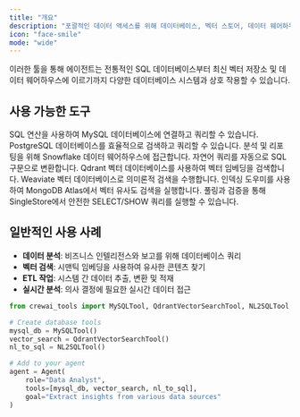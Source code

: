 ```yaml
---
title: "개요"
description: "포괄적인 데이터 액세스를 위해 데이터베이스, 벡터 스토어, 데이터 웨어하우스에 연결하세요"
icon: "face-smile"
mode: "wide"
---
```


이러한 툴을 통해 에이전트는 전통적인 SQL 데이터베이스부터 최신 벡터 저장소 및 데이터 웨어하우스에 이르기까지 다양한 데이터베이스 시스템과 상호 작용할 수 있습니다.

## **사용 가능한 도구**

<CardGroup cols={2}>
  <Card title="MySQL 도구" icon="database" href="/ko/tools/database-data/mysqltool">
    SQL 연산을 사용하여 MySQL 데이터베이스에 연결하고 쿼리할 수 있습니다.
  </Card>

  <Card title="PostgreSQL 검색" icon="elephant" href="/ko/tools/database-data/pgsearchtool">
    PostgreSQL 데이터베이스를 효율적으로 검색하고 쿼리할 수 있습니다.
  </Card>

  <Card title="Snowflake 검색" icon="snowflake" href="/ko/tools/database-data/snowflakesearchtool">
    분석 및 리포팅을 위해 Snowflake 데이터 웨어하우스에 접근합니다.
  </Card>

  <Card title="NL2SQL 도구" icon="language" href="/ko/tools/database-data/nl2sqltool">
    자연어 쿼리를 자동으로 SQL 구문으로 변환합니다.
  </Card>

  <Card title="Qdrant 벡터 검색" icon="vector-square" href="/ko/tools/database-data/qdrantvectorsearchtool">
    Qdrant 벡터 데이터베이스를 사용하여 벡터 임베딩을 검색합니다.
  </Card>

  <Card title="Weaviate 벡터 검색" icon="network-wired" href="/ko/tools/database-data/weaviatevectorsearchtool">
    Weaviate 벡터 데이터베이스로 의미론적 검색을 수행합니다.
  </Card>

  <Card title="MongoDB 벡터 검색" icon="leaf" href="/ko/tools/database-data/mongodbvectorsearchtool">
    인덱싱 도우미를 사용하여 MongoDB Atlas에서 벡터 유사도 검색을 실행합니다.
  </Card>

  <Card title="SingleStore 검색" icon="database" href="/ko/tools/database-data/singlestoresearchtool">
    풀링과 검증을 통해 SingleStore에서 안전한 SELECT/SHOW 쿼리를 실행할 수 있습니다.
  </Card>
</CardGroup>

## **일반적인 사용 사례**

- **데이터 분석**: 비즈니스 인텔리전스와 보고를 위해 데이터베이스 쿼리
- **벡터 검색**: 시맨틱 임베딩을 사용하여 유사한 콘텐츠 찾기
- **ETL 작업**: 시스템 간 데이터 추출, 변환 및 적재
- **실시간 분석**: 의사 결정에 필요한 실시간 데이터 접근

```python
from crewai_tools import MySQLTool, QdrantVectorSearchTool, NL2SQLTool

# Create database tools
mysql_db = MySQLTool()
vector_search = QdrantVectorSearchTool()
nl_to_sql = NL2SQLTool()

# Add to your agent
agent = Agent(
    role="Data Analyst",
    tools=[mysql_db, vector_search, nl_to_sql],
    goal="Extract insights from various data sources"
)
```